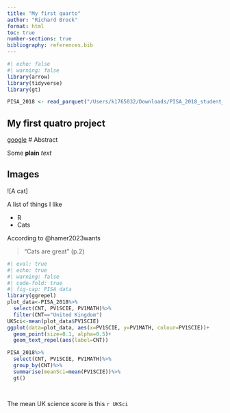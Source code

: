 ```yaml
---
title: "My first quarto"
author: "Richard Brock"
format: html
toc: true
number-sections: true
bibliography: references.bib
---
```


```r
#| echo: false
#| warning: false
library(arrow)
library(tidyverse)
library(gt)

PISA_2018 <- read_parquet("/Users/k1765032/Downloads/PISA_2018_student_subset.parquet")
```

## My first quatro project

[google](www.google.com) \# Abstract

Some **plain** *text*

## Images

![A cat]

A list of things I like

-   R
-   Cats

According to @hamer2023wants

> "Cats are great" (p.2)

```r
#| eval: true
#| echo: true
#| warning: false
#| code-fold: true
#| fig-cap: PISA data
library(ggrepel)
plot_data<-PISA_2018%>%
  select(CNT, PV1SCIE, PV1MATH)%>%
  filter(CNT=="United Kingdom")
UKSci<-mean(plot_data$PV1SCIE)
ggplot(data=plot_data, aes(x=PV1SCIE, y=PV1MATH, colour=PV1SCIE))+
  geom_point(size=0.1, alpha=0.5)+
  geom_text_repel(aes(label=CNT))

PISA_2018%>%
  select(CNT, PV1SCIE, PV1MATH)%>%
  group_by(CNT)%>%
  summarise(meanSci=mean(PV1SCIE))%>% 
  gt()

  

```

The mean UK science score is this `r UKSci`
